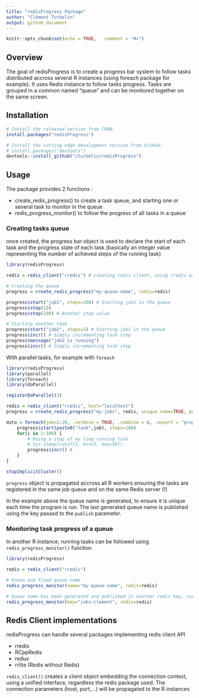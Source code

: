 ```yaml
---
title: "redisProgress Package"
author: "Clément Turbelin"
output: github_document
---
```


```r
knitr::opts_chunk$set(echo = TRUE,   comment = "#>")
```

## Overview

The goal of redisProgress is to create a progress bar system to follow tasks distributed accross several R instances (using foreach package for example). It uses Redis instance to follow tasks progress.
Tasks are grouped in a common named "queue" and can be monitored together on the same screen.

## Installation

```R
# Install the released version from CRAN:
install.packages("redisProgress")

# Install the cutting edge development version from GitHub:
# install.packages("devtools")
devtools::install_github("cturbelin/redisProgress")
```

## Usage

The package provides 2 functions :
 
 - create_redis_progress() to create a task queue, and starting one or several task to monitor in the queue
 - redis_progress_monitor() to follow the progress of all tasks in a queue

### Creating tasks queue

once created, the progress bar object is used to declare the start of each task and the progress state of each task (basically an integer value representing the number of achieved steps of the running task)

```R
library(redisProgress)

redis = redis_client("rredis") # creating redis client, using rredis with default parameters

# Creating the queue 
progress = create_redis_progress("my-queue-name", redis=redis)

progress$start("job1", steps=100) # Starting job1 in the queue
progress$step(10)
progress$step(100) # Another step value

# Starting another task
progress$start("job2", steps=5) # Starting job1 in the queue
progress$incr() # Simply incrementing task step
progress$message("job2 is running")
progress$incr() # Simply incrementing task step

```

With parallel tasks, for example with `foreach`

```R
library(redisProgress)
library(parallel)
library(foreach)
library(doParallel)

registerDoParallel(3)

redis = redis_client("rredis", host="localhost")
progress = create_redis_progress("my-jobs", redis, unique.name=TRUE, publish = "jobs:clement")

data = foreach(job=1:20, .verbose = TRUE, .combine = c, .export = "progress") %dopar% {
    progress$start(paste0("task",job), steps=100)
    for(i in 1:100) {
        # Doing a step of my long running task
        # Sys.sleep(runif(1, min=5, max=30))
        progress$incr() # 
    }
}

stopImplicitCluster()
```
`progress` object is propagated accross all R workers ensuring the tasks are registered in the same 
job queue and on the same Redis server (!)

In the example above the queue name is generated, to ensure it is unique each time the program is run. The 
last generated queue name is published using the key passed to the `publish` parameter.

### Monitoring task progress of a queue

In another R instance, running tasks can be followed using `redis_progress_monitor()` function.

```R
library(redisProgress)

redis = redis_client("rredis") 

# Known and fixed queue name
redis_progress_monitor(name="my-queue-name", redis=redis)

# Queue name has been generated and published in another redis key, use "key" to monitor the current queue name
redis_progress_monitor(key="jobs:clement", redis=redis)

```

## Redis Client implementations

redisProgress can handle several packages implementing redis client API
 
  - rredis
  - RCppRedis
  - redux
  - rrlite (Redis without Redis)

`redis_client()` creates a client object embedding the connection context, using a unified interface, regardless the
redis package used. The connection parameters (host, port,...) will be propagated to the R instances


